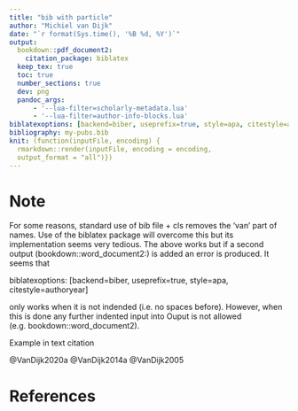 ```yaml
---
title: "bib with particle"
author: "Michiel van Dijk"
date: "`r format(Sys.time(), '%B %d, %Y')`"
output:
  bookdown::pdf_document2:
    citation_package: biblatex
  keep_tex: true
  toc: true
  number_sections: true
  dev: png
  pandoc_args:
      - '--lua-filter=scholarly-metadata.lua'
      - '--lua-filter=author-info-blocks.lua'
biblatexoptions: [backend=biber, useprefix=true, style=apa, citestyle=authoryear]
bibliography: my-pubs.bib
knit: (function(inputFile, encoding) {
  rmarkdown::render(inputFile, encoding = encoding,
  output_format = "all")})
---
```


# Note
For some reasons, standard use of bib file + cls removes the 'van' part of names. Use of the biblatex package will overcome this but its implementation seems very tedious. The above works but if a second output (bookdown::word_document2:) is added an error is produced. It seems that

biblatexoptions: [backend=biber, useprefix=true, style=apa, citestyle=authoryear]

only works when it is not indended (i.e. no spaces before). However, when this is done any further indented input into Ouput is not  allowed (e.g. bookdown::word_document2). 




Example in text citation

@VanDijk2020a
@VanDijk2014a
@VanDijk2005



# References

